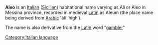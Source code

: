 '''Aleo''' is an [[Italian]] ([[Sicilian]]) habitational name varying as Alì or Aleo in Messina province, recorded in medieval [[Latin]] as Aleum (the place name being derived from [[Arabic]] '&#257;l&#299; ‘high’).

The name is also derivative from the [[Latin]] word "[[gambler]]"
[[Category:Italian language]]